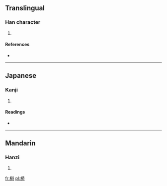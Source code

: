 ==Translingual==

===Han character===
{{Han char|rn=75|rad=木|as=10|sn=14|four=4494<sub>1</sub>|canj=木日土戈 (DAGI)}}

# {{defn|Han|sort=木10}}

====References====
* {{Han ref|kx=0544.180|dkj=15274|dj=0932.020|hdz=21263.160|uh=69AF|ud=27055|bh=E24D|bd=57933}}

----

==Japanese==

===Kanji===
{{ja-kanji|grade=|rs=木10}}

# {{defn|lang=ja|sort=木10}}

====Readings====
* {{ja-readings|on=[[し]] (shi)|kun=[[たつ]] (tatsu)}}

----

==Mandarin==

===Hanzi===
{{cmn-hanzi|pin=[[shí]] ([[shi2]])|wg=shih<sup>2</sup>}}

# {{defn|lang=cmn|sort=木10}}

[[fr:榯]]
[[pl:榯]]